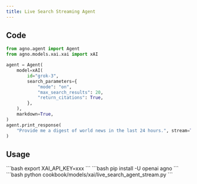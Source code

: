 ```yaml
---
title: Live Search Streaming Agent
---
```


## Code

```python cookbook/models/xai/live_search_agent_stream.py
from agno.agent import Agent
from agno.models.xai.xai import xAI

agent = Agent(
    model=xAI(
        id="grok-3",
        search_parameters={
            "mode": "on",
            "max_search_results": 20,
            "return_citations": True,
        },
    ),
    markdown=True,
)
agent.print_response(
    "Provide me a digest of world news in the last 24 hours.", stream=True
)
```

## Usage

<Steps>
  <Snippet file="create-venv-step.mdx" />

  <Step title="Set your API key">
    ```bash
    export XAI_API_KEY=xxx
    ```
  </Step>

  <Step title="Install libraries">
    ```bash
    pip install -U openai agno
    ```
  </Step>

  <Step title="Run Agent">
    ```bash
    python cookbook/models/xai/live_search_agent_stream.py
    ```
  </Step>
</Steps> 